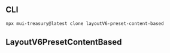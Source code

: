 
<Meta title="LayoutV6/Preset/Content Based" />

## CLI

```sh
npx mui-treasury@latest clone layoutV6-preset-content-based
```

## LayoutV6PresetContentBased

<Source code={raw} language="tsx" />
